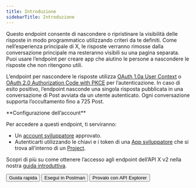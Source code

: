 ```yaml
---
title: Introduzione
sidebarTitle: Introduzione
---
```



Questo endpoint consente di nascondere o ripristinare la visibilità delle risposte in modo programmatico utilizzando criteri da te definiti. Come nell’esperienza principale di X, le risposte verranno rimosse dalla conversazione principale ma resteranno visibili su una pagina separata. Puoi usare l’endpoint per creare app che aiutino le persone a nascondere le risposte che non ritengono utili.

L’endpoint per nascondere le risposte utilizza [OAuth 1.0a User Context](/it/resources/fundamentals/authentication#oauth-1-0a-2) o [OAuth 2.0 Authorization Code with PKCE](it/resources/fundamentals/authentication#oauth-2-0-authorization-code-flow-with-pkce-2) per l’autenticazione. In caso di esito positivo, l’endpoint nasconde una singola risposta pubblicata in una conversazione di Post avviata da un utente autenticato. Ogni conversazione supporta l’occultamento fino a 725 Post.

<Note>
  **Configurazione dell’account**

  Per accedere a questi endpoint, ti serviranno:

  - Un [account sviluppatore](https://developer.x.com/en/portal/petition/essential/basic-info) approvato.
  - Autenticarti utilizzando le chiavi e i token di una [App sviluppatore](/it/resources/fundamentals/developer-apps) che si trova all’interno di un [Project](/it/resources/fundamentals/projects).

  Scopri di più su come ottenere l’accesso agli endpoint dell’API X v2 nella nostra [guida introduttiva](/it/x-api/getting-started/getting-access).
</Note>

<div className="flex space-x-2">
  <Button href="/it/x-api/posts/hide-replies/quickstart">
    Guida rapida
  </Button>

  <Button href="/it/x-api/posts/hide-replies">
    Esegui in Postman
  </Button>

  <Button href="https://developer.x.com/apitools/api?endpoint=%2F2%2Ftweets%2F%7Bid%7D%2Fhidden&method=put">
    Provalo con API Explorer
  </Button>
</div>
